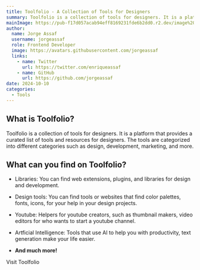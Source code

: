 ```yaml
---
title: Toolfolio - A Collection of Tools for Designers
summary: Toolfolio is a collection of tools for designers. It is a platform that provides a curated list of tools and resources for designers. The tools are categorized into different categories such as design, development, marketing, and more.
mainImage: https://pub-f17d057acab94eff8169231fde6b2dd0.r2.dev/image%20(3).webp
author:
  name: Jorge Assaf
  username: jorgeassaf
  role: Frontend Developer
  image: https://avatars.githubusercontent.com/jorgeassaf
  links:
    - name: Twitter
      url: https://twitter.com/enriqueassaf
    - name: GitHub
      url: https://github.com/jorgeassaf
date: 2024-10-10
categories:
  - Tools
---
```


## What is Toolfolio?

Toolfolio is a collection of tools for designers. It is a platform that provides a curated list of tools and resources for designers. The tools are categorized into different categories such as design, development, marketing, and more.

## What can you find on Toolfolio?

- Libraries: You can find web extensions, plugins, and libraries for design and development.

- Design tools: You can find tools or websites that find color palettes, fonts, icons, for your help in your design projects.

- Youtube: Helpers for youtube creators, such as thumbnail makers, video editors for who wants to start a youtube channel.

- Artficial Intelligence: Tools that use AI to help you with productivity, text generation make your life easier.

- **And much more!**

<ExternalLink href='https://toolfolio.io/Categories/design'>
  Visit Toolfolio
</ExternalLink>
